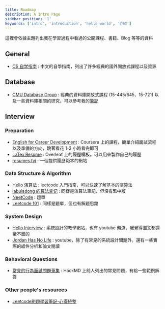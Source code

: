 ```yaml
---
title: Roadmap
description: A Intro Page
sidebar_position: '1'
keywords: ['intro', 'introduction', 'hello world', '介紹']
---
```


這裡會依據主題列出我在學習過程中看過的公開課程、書籍、Blog 等等的資料

## General

- [CS 自学指南](https://csdiy.wiki/) : 中文的自學指南，列出了許多經典的國外開放式課程以及資源

## Database

- [CMU Database Group](https://db.cs.cmu.edu/) : 經典的資料庫開放式課程 (15-445/645、15-721) 以及一些資料庫相關的研究，可以參考我的[筆記](/docs/CMU15-445/)

## Interview

### Preparation

- [English for Career Development](https://www.coursera.org/learn/careerdevelopment) : Coursera 上的課程，簡單介紹面試流程以及準備的方向，跳著看花 1-2 小時看完即可
- [LaTex Resume](https://www.overleaf.com/latex/templates/software-engineer-resume/gqxmqsvsbdjf) : Overleaf 上的履歷模板，可以用來製作自己的履歷
- [resumes.fyi](https://resumes.fyi/explore) : 一個提供履歷範本的網站

### Data Structure & Algorithm

- [Hello 演算法](https://www.hello-algo.com/zh-hant/chapter_hello_algo/) : leetcode 入門指南，可以快速了解基本的演算法
- [labuladong 的算法笔记](https://labuladong.gitbook.io/algo/) : 同樣是演算法筆記，但沒有繁中版
- [NeetCode](https://neetcode.io/) : 題單
- [Leetcode 101](https://noworneverev.github.io/leetcode_101/) : 同樣是題單，但也有解題思路

### System Design

- [Hello Interview](https://www.hellointerview.com/) : 系統設計的教學網站，也有 youtube 頻道，我覺得圖文都還蠻不錯的
- [Jordan Has No Life](https://www.youtube.com/@jordanhasnolife5163) : youtube，除了有常見的系統設計問題外，還有一些實際的組件分析和論文閱讀

### Behavioral Questions

- [常見的行為面試問題蒐集](https://hackmd.io/@6PPVul2mS7OX2GuGXlUCDA/behavior_questions) : HackMD 上前人列出的常見問題，有給一些範例解答

### Other people's resources

- [Leetcode刷題學習筆記-心得統整](https://hackmd.io/@meyr543/r1skFcvgY)
